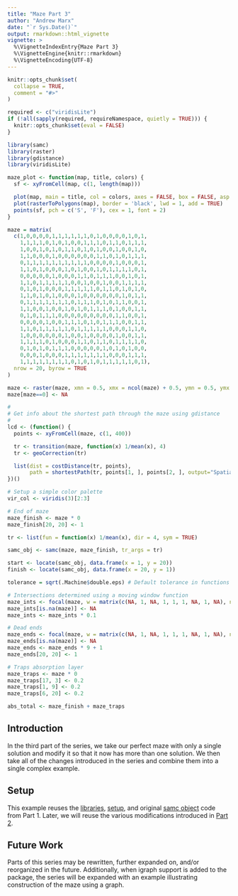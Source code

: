 ```yaml
---
title: "Maze Part 3"
author: "Andrew Marx"
date: "`r Sys.Date()`"
output: rmarkdown::html_vignette
vignette: >
  %\VignetteIndexEntry{Maze Part 3}
  %\VignetteEngine{knitr::rmarkdown}
  %\VignetteEncoding{UTF-8}
---
```


```r
knitr::opts_chunk$set(
  collapse = TRUE,
  comment = "#>"
)

required <- c("viridisLite")
if (!all(sapply(required, requireNamespace, quietly = TRUE))) {
  knitr::opts_chunk$set(eval = FALSE)
}

library(samc)
library(raster)
library(gdistance)
library(viridisLite)

maze_plot <- function(map, title, colors) {
  sf <- xyFromCell(map, c(1, length(map)))

  plot(map, main = title, col = colors, axes = FALSE, box = FALSE, asp = 1)
  plot(rasterToPolygons(map), border = 'black', lwd = 1, add = TRUE)
  points(sf, pch = c('S', 'F'), cex = 1, font = 2)
}

maze = matrix(
  c(1,0,0,0,0,1,1,1,1,1,1,0,1,0,0,0,0,1,0,1,
    1,1,1,1,0,1,0,1,0,0,1,1,1,0,1,1,0,1,1,1,
    1,0,0,1,0,1,0,1,1,0,1,0,1,0,0,1,0,0,1,0,
    1,1,0,0,0,1,0,0,0,0,0,0,1,1,0,1,0,1,1,1,
    0,1,1,1,1,1,1,1,1,1,1,0,0,0,0,1,0,0,0,1,
    1,1,0,1,0,0,0,1,0,1,0,0,1,0,1,1,1,1,0,1,
    0,0,0,0,0,1,0,0,0,1,1,0,1,1,1,0,0,1,0,1,
    1,1,0,1,1,1,1,1,0,0,1,0,0,1,0,0,1,1,1,1,
    0,1,0,1,0,0,0,1,1,1,1,1,0,1,1,0,1,0,1,0,
    1,1,0,1,0,1,0,0,0,1,0,0,0,0,0,0,1,0,1,1,
    0,1,1,1,1,1,1,1,0,1,1,1,0,1,0,1,1,0,0,1,
    1,1,0,0,1,0,0,1,0,1,0,1,1,1,0,1,0,0,1,1,
    0,1,0,1,1,1,0,0,0,0,0,0,0,0,0,1,1,0,0,1,
    0,0,0,0,1,0,0,1,1,1,0,1,0,1,1,1,0,0,1,1,
    1,1,0,1,1,1,1,1,0,1,1,1,1,1,0,0,0,1,1,0,
    1,0,0,0,0,0,0,1,0,0,1,0,0,0,0,1,0,0,1,1,
    1,1,1,1,0,1,0,0,0,1,1,0,1,1,0,1,1,1,1,0,
    0,1,0,1,0,1,1,1,0,0,0,0,0,1,0,1,0,1,0,0,
    0,0,0,1,0,0,0,1,1,1,1,1,1,1,0,0,0,1,1,1,
    1,1,1,1,1,1,1,1,0,1,0,1,0,1,1,1,1,1,0,1),
  nrow = 20, byrow = TRUE
)

maze <- raster(maze, xmn = 0.5, xmx = ncol(maze) + 0.5, ymn = 0.5, ymx = nrow(maze) + 0.5)
maze[maze==0] <- NA

#
# Get info about the shortest path through the maze using gdistance
#
lcd <- (function() {
  points <- xyFromCell(maze, c(1, 400))

  tr <- transition(maze, function(x) 1/mean(x), 4)
  tr <- geoCorrection(tr)

  list(dist = costDistance(tr, points),
       path = shortestPath(tr, points[1, ], points[2, ], output="SpatialLines"))
})()

# Setup a simple color palette
vir_col <- viridis(3)[2:3]

# End of maze
maze_finish <- maze * 0
maze_finish[20, 20] <- 1

tr <- list(fun = function(x) 1/mean(x), dir = 4, sym = TRUE)

samc_obj <- samc(maze, maze_finish, tr_args = tr)

start <- locate(samc_obj, data.frame(x = 1, y = 20))
finish <- locate(samc_obj, data.frame(x = 20, y = 1))

tolerance = sqrt(.Machine$double.eps) # Default tolerance in functions like all.equal()

# Intersections determined using a moving window function
maze_ints <- focal(maze, w = matrix(c(NA, 1, NA, 1, 1, 1, NA, 1, NA), nrow = 3, ncol = 3), fun = function(x){sum(!is.na(x)) > 3}, pad = TRUE)
maze_ints[is.na(maze)] <- NA
maze_ints <- maze_ints * 0.1

# Dead ends
maze_ends <- focal(maze, w = matrix(c(NA, 1, NA, 1, 1, 1, NA, 1, NA), nrow = 3, ncol = 3), fun = function(x){sum(!is.na(x)) == 2}, pad = TRUE)
maze_ends[is.na(maze)] <- NA
maze_ends <- maze_ends * 9 + 1
maze_ends[20, 20] <- 1

# Traps absorption layer
maze_traps <- maze * 0
maze_traps[17, 3] <- 0.2
maze_traps[1, 9] <- 0.2
maze_traps[6, 20] <- 0.2

abs_total <- maze_finish + maze_traps

```


## Introduction

In the third part of the series, we take our perfect maze with only a single solution and modify it so that it now has more than one solution. We then take all of the changes introduced in the series and combine them into a single complex example.


## Setup

This example reuses the [libraries](example-maze-part1.html#libraries1), [setup](example-maze-part1.html#setup1), and original [samc object](example-maze-part1.html#create-the-samc-object-1) code from Part 1. Later, we will reuse the various modifications introduced in [Part 2](example-maze-part2.html).


## Future Work

Parts of this series may be rewritten, further expanded on, and/or reorganized in the future. Additionally, when igraph support is added to the package, the series will be expanded with an example illustrating construction of the maze using a graph.
